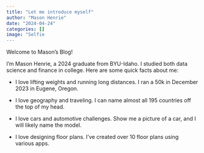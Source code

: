 ```yaml
---
title: "Let me introduce myself"
author: "Mason Henrie"
date: "2024-04-24"
categories: []
image: "Selfie
---
```


Welcome to Mason's Blog!


I'm Mason Henrie, a 2024 graduate from BYU-Idaho. I studied both data science and finance in college. Here are some quick facts about me:

- I love lifting weights and running long distances. I ran a 50k in December 2023 in Eugene, Oregon.

- I love geography and traveling. I can name almost all 195 countries off the top of my head.

- I love cars and automotive challenges. Show me a picture of a car, and I will likely name the model.

- I love designing floor plans. I've created over 10 floor plans using various apps.





